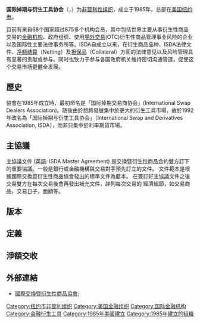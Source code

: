 {{unreferenced|time=2010-08-29T11:24:10+00:00}}
{{NoteTA |G1=Economics
|1=zh-cn:国际掉期与衍生工具协会;zh-hk:國際交換暨衍生性商品協會;zh-tw:國際交換暨衍生性商品協會;
|2=zh-cn:国际掉期交易商协会;zh-hk:國際交換暨衍生性商品協會;zh-tw:國際交換暨衍生性商品協會;
}}
'''国际掉期与衍生工具协会'''（'''{{lang|en|ISDA}}'''，{{lang|en|International Swaps and Derivatives Association}}）为[[非营利性组织|非营利性组织]]，成立于1985年，总部在[[美国|美国]][[纽约市|纽约市]]。

目前有来自68个国家超过875多个机构会员，其中包括世界主要从事衍生性商品交易的[[金融机构|金融机构]]、政府组织、使用[[場外交易|場外交易]](OTC)衍生性商品管理事业风险的企业以及国际性主要法律事务所等。ISDA自成立以来，在衍生商品品种、ISDA法律文件、[[净额结算|净额结算]]（Netting）及[[担保品|担保品]]（Collateral）方面的法律意见以及风险管理具有显著的贡献或参与。同时也致力于参与各国政府机关维持密切沟通管道，促使这个交易市场更健全发展。

== 歷史 ==
協會在1985年成立時，最初命名是「国际掉期交易商协会」(International Swap Dealers Association)。随後由於想將發展集中於更大的衍生工具市場，故於1992年改名為「国际掉期与衍生工具协会」（International Swap and Derivatives Association, ISDA），而非只集中於利率期貨市場。

== 主協議 ==
主協議文件 (英語: ISDA Master Agreement) 是交換暨衍生性商品合約雙方訂下的重要協議。一般是銀行或金融機構與交易對手預先訂立的文件。 文件範本是根據國際交換暨衍生性商品協會發出的標準文件為藍本。 在簽訂好主協議文件之後 交易雙方在每次交易後會再發出補充文件，詳列每次交易的 經濟細節，如交易商品，交易日子，面額等。

== 版本 ==

== 定義 ==

== 淨額交收 ==

== 外部連結 ==
*[http://www.isda.org  國際交換暨衍生性商品協會;]{{Wayback|url=http://www.isda.org/ |date=20191104234602 }}

{{DEFAULTSORT:ISDA}}

[[Category:纽约市非营利组织|Category:纽约市非营利组织]]
[[Category:美国金融组织|Category:美国金融组织]]
[[Category:国际金融机构|Category:国际金融机构]]
[[Category:金融衍生工具|Category:金融衍生工具]]
[[Category:1985年美國建立|Category:1985年美國建立]]
[[Category:1985年建立的組織|Category:1985年建立的組織]]